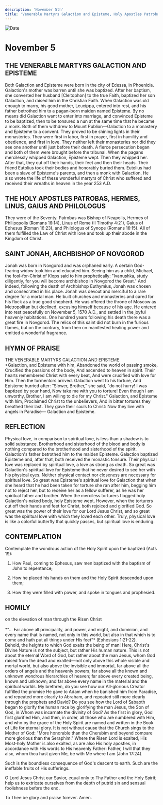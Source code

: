 ```yaml
---
description: 'November 5th'
title: 'Venerable Martyrs Galaction and Episteme, Holy Apostles Patrobas, Hermes, Gaius, and Philologus, St. John, Archbishop of Novgorod'
---
```


<CustomPaginator />
<RunningHead />

<Image src="/title-imprint.png" height={68} width={50} alt="Date" className="title-imprint"/>

# <div id="date">November <Image className="four-dot" src="/four-dot.png" height={15} width={15} alt="" />5</div>

## THE VENERABLE MARTYRS GALACTION AND EPISTEME

Both Galaction and Episteme were born in the city of Edessa, in Phoenicia. Galaction's mother was barren until she was baptized. After her baptism, she converted her husband [Cleitophon] to the true Faith, baptized her son Galaction, and raised him in the Christian Faith. When Galaction was old enough to marry, his good mother, Leucippa, entered into rest, and his father betrothed him to a pagan-born maiden named Episteme. By no means did Galaction want to enter into marriage, and convinced Episteme to be baptized, then to be tonsured a nun at the same time that he became a monk. Both of them withdrew to Mount Publion—Galaction to a monastery and Episteme to a convent. They proved to be shining lights in their monasteries. They were first in labor, first in prayer, first in humility and obedience, and first in love. They neither left their monasteries nor did they see one another until just before their death. A fierce persecution began and both of them were brought before the tribunal. When the pagans mercilessly whipped Galaction, Episteme wept. Then they whipped her. After that, they cut off their hands, their feet and then their heads. Their friend Eutolius took their bodies and honorably buried them. Eutolius had been a slave of Episteme's parents, and then a monk with Galaction. He also wrote the life of these wonderful martyrs of Christ who suffered and received their wreaths in heaven in the year 253 A.D.

## THE HOLY APOSTLES PATROBAS, HERMES, LINUS, GAIUS AND PHILOLOGUS

They were of the Seventy. Patrobas was Bishop of Neapolis, Hermes of Philipopolis (Romans 16:14), Linus of Rome (II Timothy 4:21), Gaius of Ephesus (Roman 16:23), and Philologus of Synope (Romans 16:15). All of them fulfilled the Law of Christ with love and took up their abode in the Kingdom of Christ.

## SAINT JONAH, ARCHBISHOP OF NOVGOROD

Jonah was born in Novgorod and was orphaned early. A certain God-fearing widow took him and educated him. Seeing him as a child, Michael, the fool-for-Christ of Klops said to him prophetically: "Ivanushka, study diligently, for you will become archbishop in Novgorod the Great." And indeed, following the death of Archbishop Euthymius, Jonah was chosen and consecrated in his place. Jonah was devout and merciful to a rare degree for a mortal man. He built churches and monasteries and cared for his flock as a true good shepherd. He was offered the throne of Moscow as Metropolitan but declined, excusing himself because of his age. He entered into rest peacefully on November 5, 1570 A.D., and settled in the joyful heavenly habitations. One hundred years following his death there was a great fire in Novgorod. The relics of this saint did not burn in the furious flames, but on the contrary, from then on manifested healing power and emitted a wonderful fragrance.


## HYMN OF PRAISE
<div style={{textAlign:'center', color:'crimson', fontWeight:'bold'}}>
THE  VENERABLE MARTYRS GALACTION AND EPISTEME
</div>
>Galaction, and Episteme with him,  
Abandoned the world of passing smoke,  
Crucified the passions of the body,  
And ascended to heaven in spirit.  
Their hearts remembered Christ with every beat,  
 And were crucified with love for Him.  
Then the tormentors arrived.  
Galaction went to his torture,  
And Episteme hurried after:  
“Slower, Brother," she said, "do not hurry!  
I was baptized by your hand,  
Now take me with you to torture!  
Even though I am unworthy, Brother,  
I am willing to die for my Christ."  
Galaction, and Episteme with him,  
Proclaimed Christ to the unbelievers,  
And in bitter tortures they breathed their last.  
They gave their souls to Christ:  
Now they live with angels in Paradise—  
Galaction and Episteme.  


## REFLECTION

Physical love, in comparison to spiritual love, is less than a shadow is to solid substance. Brotherhood and sisterhood of the blood and body is nothing compared to the brotherhood and sisterhood of the spirit. Galaction's father betrothed him to the maiden Episteme. Galaction baptized Episteme and, after that, both received the monastic tonsure. Their physical love was replaced by spiritual love, a love as strong as death. So great was Galaction's spiritual love for Episteme that he never desired to see her with his physical eyes. Neither physical contact nor closeness are necessary for spiritual love. So great was Episteme's spiritual love for Galaction that when she heard that he had been taken for torture she ran after him, begging him not to reject her, but to receive her as a fellow sufferer, as he was her spiritual father and brother. When the merciless torturers flogged holy Galaction's naked body, holy Episteme wept. However, when the torturers cut off their hands and feet for Christ, both rejoiced and glorified God. So great was the power of their love for our Lord Jesus Christ, and so great was the spiritual love with which they loved each other. Truly, physical love is like a colorful butterfly that quickly passes, but spiritual love is enduring.


## CONTEMPLATION

Contemplate the wondrous action of the Holy Spirit upon the baptized (Acts 19):

1. How Paul, coming to Ephesus, saw men baptized with the baptism of John to repentance;

2. How he placed his hands on them and the Holy Spirit descended upon them;

3. How they were filled with power, and spoke in tongues and prophesied.


## HOMILY
<div style={{textAlign:'center', color:'crimson', fontWeight:'bold'}}>
on the elevation of man through the Risen Christ
</div>
<br />
<div style={{textAlign:'right'}}>
*"… Far above all principality, and power, and might, and dominion, and every name that is named, not only in this world, but also in that which is to come and hath put all things under His feet"* (Ephesians 1:21-22).
</div>
Behold, the heights to which God exalts the being of man! Here, Christ's Divine Nature is not the subject, but rather His human nature. This is not about the eternal Word of God, but rather about the man Jesus, whom God raised from the dead and exalted—not only above this whole visible and mortal world, but also above the invisible and immortal, far above all the orders of angels and the heavenly powers; far above all the known and unknown wondrous hierarchies of heaven; far above every created being, known and unknown; and far above every name in the material and the spiritual worlds. My brethren, do you see how our All-glorious Creator fulfilled the promise He gave to Adam when he banished him from Paradise, and repeated more clearly to Abraham, and repeated still more clearly through the prophets and David? Do you see how the Lord of Sabaoth began to glorify the human race by glorifying the man Jesus, the Son of God, in Whom was incarnate the divinity of God? As the first in glory, God first glorified Him, and then, in order, all those who are numbered with Him, and who by the grace of the Holy Spirit are named and written in the Book of Life for eternal glory. It is not without cause that the Church sings to the Mother of God: "More honorable than the Cherubim and beyond compare more glorious than the Seraphim." Where the Risen Lord is exalted, His Most-holy Mother is also exalted, as are also His holy apostles, in accordance with His words to His heavenly Father: Father, I will that they also, whom thou hast given Me, be with Me where I am (John 17:24).

Such is the boundless consequence of God's descent to earth. Such are the ineffable fruits of His sufferings.

O Lord Jesus Christ our Savior, equal only to Thy Father and the Holy Spirit; help us to extricate ourselves from the depth of putrid sin and sensual foolishness before the end.

To Thee be glory and praise forever. Amen.